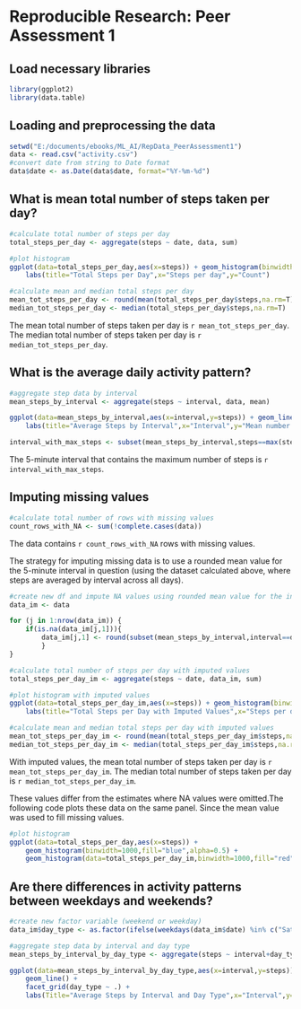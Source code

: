 # Reproducible Research: Peer Assessment 1



## Load necessary libraries
```r
library(ggplot2)
library(data.table)
```


## Loading and preprocessing the data
```r
setwd("E:/documents/ebooks/ML_AI/RepData_PeerAssessment1")
data <- read.csv("activity.csv")
#convert date from string to Date format
data$date <- as.Date(data$date, format="%Y-%m-%d")
```

## What is mean total number of steps taken per day?
```r
#calculate total number of steps per day
total_steps_per_day <- aggregate(steps ~ date, data, sum)

#plot histogram
ggplot(data=total_steps_per_day,aes(x=steps)) + geom_histogram(binwidth=1000) +
    labs(title="Total Steps per Day",x="Steps per day",y="Count")

#calculate mean and median total steps per day
mean_tot_steps_per_day <- round(mean(total_steps_per_day$steps,na.rm=T))
median_tot_steps_per_day <- median(total_steps_per_day$steps,na.rm=T)

```

The mean total number of steps taken per day is `r mean_tot_steps_per_day`. The median total number of steps taken per day is `r median_tot_steps_per_day`.




## What is the average daily activity pattern?
```r
#aggregate step data by interval
mean_steps_by_interval <- aggregate(steps ~ interval, data, mean)

ggplot(data=mean_steps_by_interval,aes(x=interval,y=steps)) + geom_line() +
    labs(title="Average Steps by Interval",x="Interval",y="Mean number of steps")

interval_with_max_steps <- subset(mean_steps_by_interval,steps==max(steps))$interval
```

The 5-minute interval that contains the maximum number of steps is `r interval_with_max_steps`.

## Imputing missing values
```r
#calculate total number of rows with missing values
count_rows_with_NA <- sum(!complete.cases(data))
```

The data contains `r count_rows_with_NA` rows with missing values.

The strategy for imputing missing data is to use a rounded mean value for the 5-minute interval in question (using the dataset calculated above, where steps are averaged by interval across all days).

```r
#create new df and impute NA values using rounded mean value for the interval
data_im <- data

for (j in 1:nrow(data_im)) {
    if(is.na(data_im[j,1])){
        data_im[j,1] <- round(subset(mean_steps_by_interval,interval==data_im$interval[j])[2])
        }
}

#calculate total number of steps per day with imputed values
total_steps_per_day_im <- aggregate(steps ~ date, data_im, sum)

#plot histogram with imputed values
ggplot(data=total_steps_per_day_im,aes(x=steps)) + geom_histogram(binwidth=1000) +
    labs(title="Total Steps per Day with Imputed Values",x="Steps per day",y="Count")

#calculate mean and median total steps per day with imputed values
mean_tot_steps_per_day_im <- round(mean(total_steps_per_day_im$steps,na.rm=T))
median_tot_steps_per_day_im <- median(total_steps_per_day_im$steps,na.rm=T)

```

With imputed values, the mean total number of steps taken per day is `r mean_tot_steps_per_day_im`. The median total number of steps taken per day is `r median_tot_steps_per_day_im`.


These values differ from the estimates where NA values were omitted.The following code plots these data on the same panel. Since the mean value was used to fill missing values.
```r

#plot histogram
ggplot(data=total_steps_per_day,aes(x=steps)) + 
    geom_histogram(binwidth=1000,fill="blue",alpha=0.5) +
    geom_histogram(data=total_steps_per_day_im,binwidth=1000,fill="red",alpha=0.5)
```


## Are there differences in activity patterns between weekdays and weekends?
```r
#create new factor variable (weekend or weekday)
data_im$day_type <- as.factor(ifelse(weekdays(data_im$date) %in% c("Saturday","Sunday"),"weekend","weekday"))

#aggregate step data by interval and day type
mean_steps_by_interval_by_day_type <- aggregate(steps ~ interval+day_type, data_im, mean)

ggplot(data=mean_steps_by_interval_by_day_type,aes(x=interval,y=steps)) +
    geom_line() +
    facet_grid(day_type ~ .) + 
    labs(Title="Average Steps by Interval and Day Type",x="Interval",y="Steps")





```
